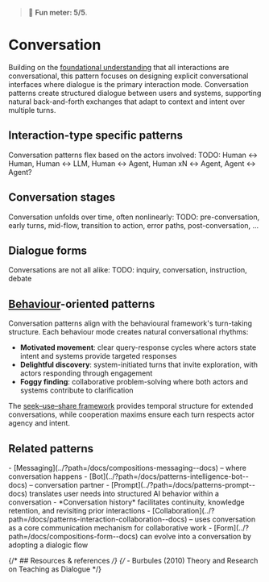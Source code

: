 
<Meta title="Patterns/Interaction/Conversation*" />

> 🙂 **Fun meter: 5/5**.

# Conversation

Building on the [foundational understanding](../?path=/docs/foundations-conversation--docs) that all interactions are conversational, this pattern focuses on designing explicit conversational interfaces where dialogue is the primary interaction mode.
Conversation patterns create structured dialogue between users and systems, supporting natural back-and-forth exchanges that adapt to context and intent over multiple turns.

## Interaction-type specific patterns
Conversation patterns flex based on the actors involved:
TODO: Human ↔︎ Human, Human ↔︎ LLM, Human ↔︎ Agent, Human xN ↔︎ Agent, Agent ↔︎ Agent?

## Conversation stages
Conversation unfolds over time, often nonlinearly:
TODO: pre-conversation, early turns, mid-flow, transition to action, error paths, post-conversation, ...

## Dialogue forms
Conversations are not all alike:
TODO: inquiry, conversation, instruction, debate

## [Behaviour](../?path=/docs/foundations-intent-interaction--docs)-oriented patterns

Conversation patterns align with the behavioural framework's turn-taking structure. Each behaviour mode creates natural conversational rhythms:

- **Motivated movement**: clear query-response cycles where actors state intent and systems provide targeted responses
- **Delightful discovery**: system-initiated turns that invite exploration, with actors responding through engagement
- **Foggy finding**: collaborative problem-solving where both actors and systems contribute to clarification

The [seek–use–share framework](../?path=/docs/foundations-intent-interaction--docs) provides temporal structure for extended conversations, while cooperation maxims ensure each turn respects actor agency and intent.

## Related patterns

<div>
- [Messaging](../?path=/docs/compositions-messaging--docs) – where conversation happens
- [Bot](../?path=/docs/patterns-intelligence-bot--docs) – conversation partner
- [Prompt](../?path=/docs/patterns-prompt--docs) translates user needs into structured AI behavior within a conversation
- *Conversation history* facilitates continuity, knowledge retention, and revisiting prior interactions
- [Collaboration](../?path=/docs/patterns-interaction-collaboration--docs) – uses conversation as a core communication mechanism for collaborative work
- [Form](../?path=/docs/compositions-form--docs) can evolve into a conversation by adopting a dialogic flow
</div>

{/* ## Resources & references */}
{/* - Burbules (2010) Theory and Research on Teaching as Dialogue */}
